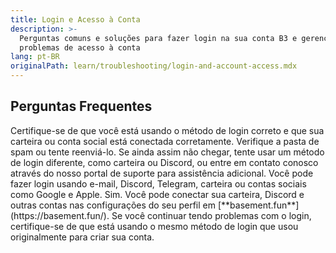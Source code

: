 ```yaml
---
title: Login e Acesso à Conta
description: >-
  Perguntas comuns e soluções para fazer login na sua conta B3 e gerenciar
  problemas de acesso à conta
lang: pt-BR
originalPath: learn/troubleshooting/login-and-account-access.mdx
---
```

## Perguntas Frequentes

<AccordionGroup>
<Accordion title="Por que não consigo fazer login na minha conta?">
Certifique-se de que você está usando o método de login correto e que sua carteira ou conta social está conectada corretamente.
</Accordion>

<Accordion title="Não recebi meu e-mail de verificação. O que devo fazer?">
Verifique a pasta de spam ou tente reenviá-lo. Se ainda assim não chegar, tente usar um método de login diferente, como carteira ou Discord, ou entre em contato conosco através do nosso portal de suporte para assistência adicional.
</Accordion>

<Accordion title="Quais métodos de login são suportados?">
Você pode fazer login usando e-mail, Discord, Telegram, carteira ou contas sociais como Google e Apple.
</Accordion>

<Accordion title="Posso vincular várias contas a um perfil?">
Sim. Você pode conectar sua carteira, Discord e outras contas nas configurações do seu perfil em [**basement.fun**](https://basement.fun/).
</Accordion>
</AccordionGroup>

<Info>
Se você continuar tendo problemas com o login, certifique-se de que está usando o mesmo método de login que usou originalmente para criar sua conta.
</Info>
